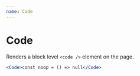```yaml
---
name: Code
---
```


# Code

<ComponentDetail
  of="Code"
  status="experimental"
  Figma="file/SmIM3VUQUgo8xb4o7UUxflkT/Typography?node-id=304%3A2"
/>

Renders a block level `<code />` element on the page.

```jsx
<Code>const noop = () => null</Code>
```
